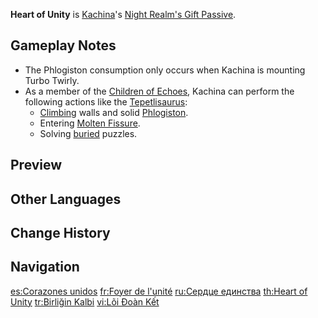 {{Talent Infobox
|image         = Talent Heart of Unity.png
|character     = Kachina
|type          = Night Realm's Gift Passive
|info          = After her [[Nightsoul point]]s are depleted, Kachina will switch to consuming [[Phlogiston]] to maintain her [[Nightsoul's Blessing]].<br>While in an area with Phlogiston Mechanics within [[Natlan]], she can use Nightsoul Transmission: Kachina. When the active character is currently [[sprinting]], [[climbing]], in a movement mode caused by certain [[Talent]]s, or at a certain height in the air, the following will trigger when switching to Kachina: Kachina will enter the Nightsoul's Blessing state and ride Turbo Twirly when taking the field while gaining 30 Nightsoul points. Nightsoul Transmission can be triggered once every 10s by your own team.<br><br>Additionally, while in Natlan, Kachina will consume 90% less [[Stamina]] when climbing while riding Turbo Twirly.
|scale_att1    = 
|scale_att2    = 
|utility1      = Nightsoul Point
|utility2      = Nightsoul Point Consumption Decrease
|utility3      = Phlogiston Consumption Decrease
}}
'''Heart of Unity''' is [[Kachina]]'s [[Night Realm's Gift Passive]].

==Gameplay Notes==
* The Phlogiston consumption only occurs when Kachina is mounting Turbo Twirly.
* As a member of the [[Children of Echoes]], Kachina can perform the following actions like the [[Tepetlisaurus]]:
** [[Climbing]] walls and solid [[Phlogiston]].
** Entering [[Molten Fissure]].
** Solving [[Tutorial/Buried...|buried]] puzzles.

==Preview==
{{Preview
|file1    = Heart of Unity Nightsoul Points Preview
|caption1 = Nightsoul Points

|file2    = Heart of Unity Nightsoul Transmission Preview
|caption2 = Nightsoul Transmission
}}

==Other Languages==
{{Other Languages
|en       = Heart of Unity
|zhs      = 团结炉心
|zhs_rm   = Tuánjié Lúxīn
|zht      = 團結爐心
|zht_rm   = Tuánjié Lúxīn
|zh_tl    = 
|ja       = 団結の炉心
|ja_rm    = Danketsu no Roshin
|ja_tl    = 
|ko       = 노심 단결
|ko_rm    = 
|ko_tl    = 
|es       = Corazones unidos
|es_tl    = United Hearts
|fr       = Foyer de l'unité
|fr_tl    = Hearth of Unity
|ru       = Сердце единства
|ru_tl    = Heart of Unity
|th       = Heart of Unity
|vi       = Lõi Đoàn Kết
|vi_tl    = 
|de       = Herz der Einheit
|de_tl    = Heart of Unity
|id       = Heart of Unity
|pt       = Coração da Unidade
|pt_tl    = 
|tr       = Birliğin Kalbi
|tr_tl    = 
|it       = Cuore dell'unità
|it_tl    = 
}}

==Change History==
{{Change History|5.0}}

==Navigation==
{{Talent Navbox|Kachina}}

[[es:Corazones unidos]]
[[fr:Foyer de l'unité]]
[[ru:Сердце единства]]
[[th:Heart of Unity]]
[[tr:Birliğin Kalbi]]
[[vi:Lõi Đoàn Kết]]